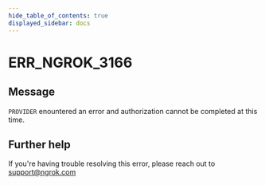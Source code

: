 ```yaml
---
hide_table_of_contents: true
displayed_sidebar: docs
---
```



# ERR_NGROK_3166

## Message

`PROVIDER` enountered an error and authorization cannot be completed at this time.

<ErrorDetails error="err_ngrok_3166" />

## Further help

If you're having trouble resolving this error, please reach out to [support@ngrok.com](mailto:support@ngrok.com?subject=Help%20with%20ERR_NGROK_3166)
